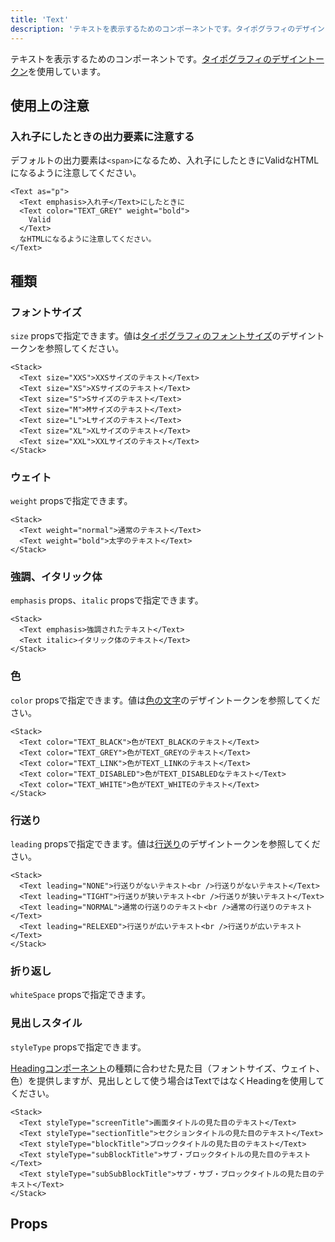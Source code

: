 ```yaml
---
title: 'Text'
description: 'テキストを表示するためのコンポーネントです。タイポグラフィのデザイントークンを使用しています。'
---
```


テキストを表示するためのコンポーネントです。[タイポグラフィのデザイントークン](/products/design-tokens/typography/)を使用しています。

<ComponentStory name="Text" />

## 使用上の注意

### 入れ子にしたときの出力要素に注意する

デフォルトの出力要素は`<span>`になるため、入れ子にしたときにValidなHTMLになるように注意してください。

```tsx editable codeBlock
<Text as="p">
  <Text emphasis>入れ子</Text>にしたときに
  <Text color="TEXT_GREY" weight="bold">
    Valid
  </Text>
  なHTMLになるように注意してください。
</Text>
```

## 種類

### フォントサイズ
`size` propsで指定できます。値は[タイポグラフィのフォントサイズ](/products/design-tokens/typography/#h2-1)のデザイントークンを参照してください。

```tsx editable codeBlock
<Stack>
  <Text size="XXS">XXSサイズのテキスト</Text>
  <Text size="XS">XSサイズのテキスト</Text>
  <Text size="S">Sサイズのテキスト</Text>
  <Text size="M">Mサイズのテキスト</Text>
  <Text size="L">Lサイズのテキスト</Text>
  <Text size="XL">XLサイズのテキスト</Text>
  <Text size="XXL">XXLサイズのテキスト</Text>
</Stack>
```

### ウェイト
`weight` propsで指定できます。

```tsx editable codeBlock
<Stack>
  <Text weight="normal">通常のテキスト</Text>
  <Text weight="bold">太字のテキスト</Text>
</Stack>
```

### 強調、イタリック体
`emphasis` props、`italic` propsで指定できます。

```tsx editable codeBlock
<Stack>
  <Text emphasis>強調されたテキスト</Text>
  <Text italic>イタリック体のテキスト</Text>
</Stack>
```

### 色
`color` propsで指定できます。値は[色の文字](/products/design-tokens/color/#h3-2)のデザイントークンを参照してください。

```tsx editable codeBlock
<Stack>
  <Text color="TEXT_BLACK">色がTEXT_BLACKのテキスト</Text>
  <Text color="TEXT_GREY">色がTEXT_GREYのテキスト</Text>
  <Text color="TEXT_LINK">色がTEXT_LINKのテキスト</Text>
  <Text color="TEXT_DISABLED">色がTEXT_DISABLEDなテキスト</Text>
  <Text color="TEXT_WHITE">色がTEXT_WHITEのテキスト</Text>
</Stack>
```

### 行送り
`leading` propsで指定できます。値は[行送り](/products/design-tokens/leading/)のデザイントークンを参照してください。

```tsx editable codeBlock
<Stack>
  <Text leading="NONE">行送りがないテキスト<br />行送りがないテキスト</Text>
  <Text leading="TIGHT">行送りが狭いテキスト<br />行送りが狭いテキスト</Text>
  <Text leading="NORMAL">通常の行送りのテキスト<br />通常の行送りのテキスト</Text>
  <Text leading="RELEXED">行送りが広いテキスト<br />行送りが広いテキスト</Text>
</Stack>
```

### 折り返し
`whiteSpace` propsで指定できます。


### 見出しスタイル
`styleType` propsで指定できます。

[Headingコンポーネント](/products/components/heading/)の種類に合わせた見た目（フォントサイズ、ウェイト、色）を提供しますが、見出しとして使う場合はTextではなくHeadingを使用してください。

```tsx editable codeBlock
<Stack>
  <Text styleType="screenTitle">画面タイトルの見た目のテキスト</Text>
  <Text styleType="sectionTitle">セクションタイトルの見た目のテキスト</Text>
  <Text styleType="blockTitle">ブロックタイトルの見た目のテキスト</Text>
  <Text styleType="subBlockTitle">サブ・ブロックタイトルの見た目のテキスト</Text>
  <Text styleType="subSubBlockTitle">サブ・サブ・ブロックタイトルの見た目のテキスト</Text>
</Stack>
```



## Props

<ComponentPropsTable name="Text" />


